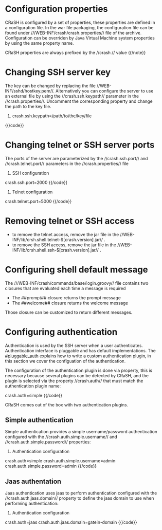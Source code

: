 = Configuration properties =

CRaSH is configured by a set of properties, these properties are defined in a configuration file. In the war file packaging,
the configuration file can be found under ///WEB-INF/crash/crash.properties// file of the archive. Configuration can be overriden
by Java Virtual Machine system properties by using the same property name.

{{note}}
CRaSH properties are always prefixed by the //crash.// value
{{/note}}

= Changing SSH server key =

The key can be changed by replacing the file //WEB-INF/sshd/hostkey.pem//. Alternatively you can configure the server
to use an external file by using the //crash.ssh.keypath// parameter in the //crash.properties//. Uncomment the corresponding
property and change the path to the key file.

{{code}}
#crash.ssh.keypath=/path/to/the/key/file
{{/code}}

= Changing telnet or SSH server ports =

The ports of the server are parameterized by the //crash.ssh.port// and //crash.telnet.port// parameters in the //crash.properties// file

{{code}}
# SSH configuration
crash.ssh.port=2000
{{/code}}

{{code}}
# Telnet configuration
crash.telnet.port=5000
{{/code}}

= Removing telnet or SSH access =

* to remove the telnet access, remove the jar file in the //WEB-INF/lib/crsh.shell.telnet-$[crash.version].jar// .
* to remove the SSH access, remove the jar file in the //WEB-INF/lib/crsh.shell.ssh-$[crash.version].jar// .

= Configuring shell default message =

The ///WEB-INF/crash/commands/base/login.groovy// file contains two closures that are evaluated each time a message is required

* The ##prompt## closure returns the prompt message
* The ##welcome## closure returns the welcome message

Those closure can be customized to return different messages.

= Configuring authentication =

Authentication is used by the SSH server when a user authenticates. Authentication interface is pluggable and has default
implementations. The [[#pluggable_auth]] explains how to write a custom authentication plugin, in this section we cover the
configuation of the authentication.

The configuration of the authentication plugin is done via property, this is necessary because several plugins can be detected
by CRaSH, and the plugin is selected via the property //crash.auth// that must match the authentication plugin name:

{{code}}
crash.auth=simple
{{/code}}

CRaSH comes out of the box with two authentication plugins.

== Simple authentication ==

Simple authentication provides a simple username/password authentication configured with the //crash.auth.simple.username// and
//crash.auth.simple.password// properties:

{{code}}
# Authentication configuration
crash.auth=simple
crash.auth.simple.username=admin
crash.auth.simple.password=admin
{{/code}}

== Jaas authentation ==

Jaas authentication uses jaas to perform authentication configured with the //crash.auth.jaas.domain// property to define the
jaas domain to use when performing authentication:

{{code}}
# Authentication configuration
crash.auth=jaas
crash.auth.jaas.domain=gatein-domain
{{/code}}
